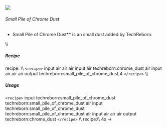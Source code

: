 ![](/mods/techreborn/small_pile_of_chrome_dust.png)

###### Small Pile of Chrome Dust

- Small Pile of Chrome Dust** is an small dust added by
        TechReborn.

\\\\

##### Recipe

<Mcitem id="minecraft:crafting_table"/> recipe: \\\\
`<recipe>` input air air air input air techreborn:chrome_dust air
input air air air output techreborn:small_pile_of_chrome_dust,4
`</recipe>` \\\\

##### Usage

`<recipe>` input techreborn:small_pile_of_chrome_dust
techreborn:small_pile_of_chrome_dust air input
techreborn:small_pile_of_chrome_dust
techreborn:small_pile_of_chrome_dust air input air air air output
techreborn:chrome_dust `</recipe>` \\\\
<Mcitem id="techreborn:blast_furnace"/> recipe:\\\\
4x
<Mcitem id="techreborn:small_pile_of_chrome_dust"/>
-\> <Mcitem id="techreborn:chrome_ingot"/>

